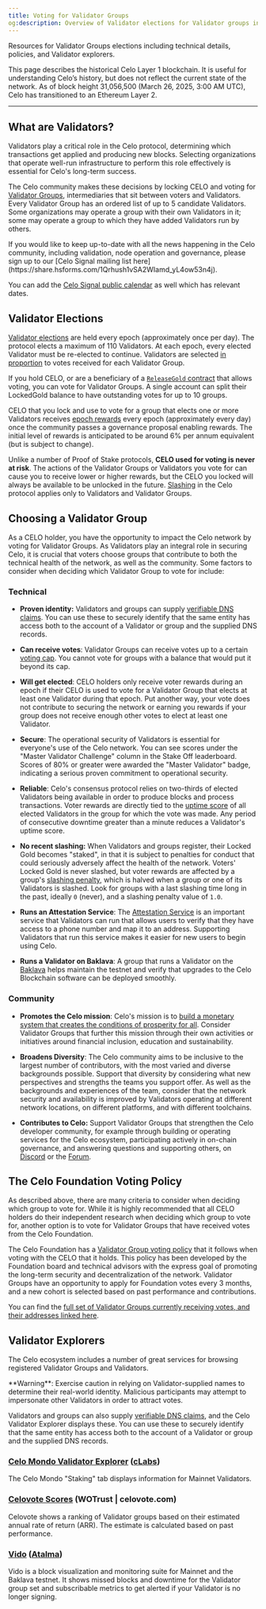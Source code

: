 ```yaml
---
title: Voting for Validator Groups
og:description: Overview of Validator elections for Validator groups including technical details, policies, and explorers.
---
```


Resources for Validator Groups elections including technical details, policies, and Validator explorers.

<Warning>
This page describes the historical Celo Layer 1 blockchain. It is useful for understanding Celo’s history, but does not reflect the current state of the network. As of block height 31,056,500 (March 26, 2025, 3:00 AM UTC), Celo has transitioned to an Ethereum Layer 2.
</Warning>

---

## What are Validators?

Validators play a critical role in the Celo protocol, determining which transactions get applied and producing new blocks. Selecting organizations that operate well-run infrastructure to perform this role effectively is essential for Celo's long-term success.

The Celo community makes these decisions by locking CELO and voting for [Validator Groups](/legacy/protocol/pos/validator-groups), intermediaries that sit between voters and Validators. Every Validator Group has an ordered list of up to 5 candidate Validators. Some organizations may operate a group with their own Validators in it; some may operate a group to which they have added Validators run by others.

<Note>
If you would like to keep up-to-date with all the news happening in the Celo community, including validation, node operation and governance, please sign up to our [Celo Signal mailing list here](https://share.hsforms.com/1Qrhush1vSA2WIamd_yL4ow53n4j).

You can add the [Celo Signal public calendar](https://calendar.google.com/calendar/u/0/embed?src=c_9su6ich1uhmetr4ob3sij6kaqs@group.calendar.google.com) as well which has relevant dates.
</Note>

## Validator Elections

[Validator elections](/legacy/protocol/pos/validator-elections) are held every epoch (approximately once per day). The protocol elects a maximum of 110 Validators. At each epoch, every elected Validator must be re-elected to continue. Validators are selected [in proportion](/legacy/protocol/pos/validator-elections#running-the-election) to votes received for each Validator Group.

If you hold CELO, or are a beneficiary of a [`ReleaseGold` contract](/home/manage/release-gold) that allows voting, you can vote for Validator Groups. A single account can split their LockedGold balance to have outstanding votes for up to 10 groups.

CELO that you lock and use to vote for a group that elects one or more Validators receives [epoch rewards](/legacy/protocol/pos/epoch-rewards) every epoch (approximately every day) once the community passes a governance proposal enabling rewards. The initial level of rewards is anticipated to be around 6% per annum equivalent (but is subject to change).

Unlike a number of Proof of Stake protocols, **CELO used for voting is never at risk**. The actions of the Validator Groups or Validators you vote for can cause you to receive lower or higher rewards, but the CELO you locked will always be available to be unlocked in the future. [Slashing](/legacy/protocol/pos/penalties) in the Celo protocol applies only to Validators and Validator Groups.

## Choosing a Validator Group

As a CELO holder, you have the opportunity to impact the Celo network by voting for Validator Groups. As Validators play an integral role in securing Celo, it is crucial that voters choose groups that contribute to both the technical health of the network, as well as the community. Some factors to consider when deciding which Validator Group to vote for include:

### Technical

- **Proven identity:** Validators and groups can supply [verifiable DNS claims](/legacy/validator/validator-explorer). You can use these to securely identify that the same entity has access both to the account of a Validator or group and the supplied DNS records.

- **Can receive votes**: Validator Groups can receive votes up to a certain [voting cap](/legacy/protocol/pos/validator-elections#group-voting-caps). You cannot vote for groups with a balance that would put it beyond its cap.

- **Will get elected**: CELO holders only receive voter rewards during an epoch if their CELO is used to vote for a Validator Group that elects at least one Validator during that epoch. Put another way, your vote does not contribute to securing the network or earning you rewards if your group does not receive enough other votes to elect at least one Validator.

- **Secure**: The operational security of Validators is essential for everyone's use of the Celo network. You can see scores under the "Master Validator Challenge" column in the Stake Off leaderboard. Scores of 80% or greater were awarded the "Master Validator" badge, indicating a serious proven commitment to operational security.

- **Reliable**: Celo's consensus protocol relies on two-thirds of elected Validators being available in order to produce blocks and process transactions. Voter rewards are directly tied to the [uptime score](/legacy/protocol/pos/epoch-rewards-validator#calculating-uptime-score) of all elected Validators in the group for which the vote was made. Any period of consecutive downtime greater than a minute reduces a Validator's uptime score.

- **No recent slashing:** When Validators and groups register, their Locked Gold becomes "staked", in that it is subject to penalties for conduct that could seriously adversely affect the health of the network. Voters' Locked Gold is never slashed, but voter rewards are affected by a group's [slashing penalty](/legacy/protocol/pos/epoch-rewards-validator#calculating-slashing-penalty), which is halved when a group or one of its Validators is slashed. Look for groups with a last slashing time long in the past, ideally `0` (never), and a slashing penalty value of `1.0`.

- **Runs an Attestation Service**: The [Attestation Service](/legacy/protocol/identity/) is an important service that Validators can run that allows users to verify that they have access to a phone number and map it to an address. Supporting Validators that run this service makes it easier for new users to begin using Celo.

- **Runs a Validator on Baklava**: A group that runs a Validator on the [Baklava](/network/) helps maintain the testnet and verify that upgrades to the Celo Blockchain software can be deployed smoothly.

### Community

- **Promotes the Celo mission**: Celo's mission is to [build a monetary system that creates the conditions of prosperity for all](https://medium.com/celoorg/an-introductory-guide-to-celo-b185c62d3067). Consider Validator Groups that further this mission through their own activities or initiatives around financial inclusion, education and sustainability.

- **Broadens Diversity**: The Celo community aims to be inclusive to the largest number of contributors, with the most varied and diverse backgrounds possible. Support that diversity by considering what new perspectives and strengths the teams you support offer. As well as the backgrounds and experiences of the team, consider that the network security and availability is improved by Validators operating at different network locations, on different platforms, and with different toolchains.

- **Contributes to Celo:** Support Validator Groups that strengthen the Celo developer community, for example through building or operating services for the Celo ecosystem, participating actively in on-chain governance, and answering questions and supporting others, on [Discord](https://chat.celo.org) or the [Forum](https://forum.celo.org).

## The Celo Foundation Voting Policy

As described above, there are many criteria to consider when deciding which group to vote for. While it is highly recommended that all CELO holders do their independent research when deciding which group to vote for, another option is to vote for Validator Groups that have received votes from the Celo Foundation.

The Celo Foundation has a [Validator Group voting policy](/legacy/validator/celo-foundation-voting-policy) that it follows when voting with the CELO that it holds. This policy has been developed by the Foundation board and technical advisors with the express goal of promoting the long-term security and decentralization of the network. Validator Groups have an opportunity to apply for Foundation votes every 3 months, and a new cohort is selected based on past performance and contributions.

You can find the [full set of Validator Groups currently receiving votes, and their addresses linked here](https://docs.google.com/spreadsheets/d/1ltVNkQfXW3lIZxXU52R3IXeD6w21oacWFVb3a-FYRBY/edit?usp=sharing).

## Validator Explorers

The Celo ecosystem includes a number of great services for browsing registered Validator Groups and Validators.

<Warning>
**Warning**: Exercise caution in relying on Validator-supplied names to determine their real-world identity. Malicious participants may attempt to impersonate other Validators in order to attract votes.

Validators and groups can also supply [verifiable DNS claims](/legacy/validator/validator-explorer), and the Celo Validator Explorer displays these. You can use these to securely identify that the same entity has access both to the account of a Validator or group and the supplied DNS records.
</Warning>

### [Celo Mondo Validator Explorer](https://mondo.celo.org/) ([cLabs](https://clabs.co))

The Celo Mondo "Staking" tab displays information for Mainnet Validators.

### [Celovote Scores](https://celovote.com/scores) (WOTrust | celovote.com)

Celovote shows a ranking of Validator groups based on their estimated annual rate of return (ARR).
The estimate is calculated based on past performance.

### [Vido](https://vido.atalma.io/celo/block-map) ([Atalma](https://www.atalma.io/))

Vido is a block visualization and monitoring suite for Mainnet and the Baklava testnet.
It shows missed blocks and downtime for the Validator group set and subscribable metrics to get alerted if your Validator is no longer signing.
